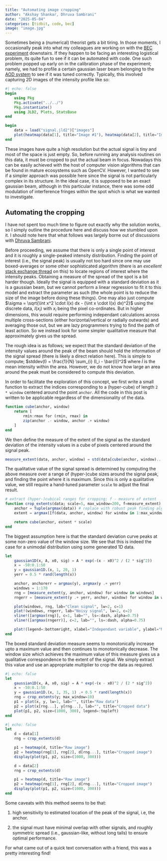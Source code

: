 ```yaml
---
title: "Automating image cropping"
author: "Akshay Shankar, Dhruva Sambrani"
date: "2025-05-04"
categories: [tidbit, code, bec]
image: "image.jpg"
---
```


Sometimes being a (numerical) theorist gets a bit tiring. In those moments, I occasionally peak into what my colleagues are working on with the [BEC experiment](https://quantumghent.github.io/bec/) downstairs. If they happen to be facing an interesting logistical problem, its quite fun to see if it can be automated with code. One such problem popped up early on in the calibration phase of the experiment; namely, we had to profile a certain gaussian laser beam belonging to the [AOD system](https://en.wikipedia.org/wiki/Acousto-optic_deflector) to see if it was tuned correctly. Typically, this involved capturing 2D images of the intensity profile like so: 

```julia
#| echo: false
begin
    using Pkg
    Pkg.activate("../../")
    Pkg.instantiate()
    using JLD2, Plots, StatsBase
end
```

```julia
begin
    data = load("signal.jld2")["images"]
    plot(heatmap(data[1], title="Image #1"), heatmap(data[2], title="Image #2"), size=(1000, 300))
end
```

These images have quite a high resolution but the actual signal is tiny and most of the space is just empty. So, before running any analysis routines on this data, it must be cropped to put the actual beam in focus. Nowadays this can be easily achieved with the host of computer vision algorithms that can be found in mature ecosystems such as OpenCV. However, I wanted to see if a simpler approach was possible here since the signal is not particularly complex in its structure. In the ideal case, it is supposed to be an exact gaussian beam, although in this particular instance, there was some odd modulation of interference fringes within the spot which is what we wanted to investigate.

## Automating the cropping
I have not spent too much time to figure out exactly why the solution works, so I simply outline the procedure here and discuss how we stumbled upon it. I should note here that what follows was largely borne out of discussions with [Dhruva Sambrani](https://dhruvasambrani.github.io/).

Before proceeding, we assume that there is only a single point of interest and it is roughly a single-peaked intensity distribution. Finding the point of interest (i.e., the signal peak) is usually not too hard since one may use boxed-averages or some other sophisticated algorithm (there is an _excellent_ [stack exchange thread](https://stackoverflow.com/questions/22583391/peak-signal-detection-in-realtime-timeseries-data) on this) to locate regions of interest where the intensity peaks. Obtaining a measure of the spread of the spot is a bit harder though. Ideally the signal is equipped with a standard deviation as it is a gaussian beam, but we cannot perform a linear regression to fit it to this model and extract the parameter as such (the whole point is to reduce the size of the image before doing these things). One may also just compute $\sigma = \sqrt{\int x^2 \cdot I(x) dx - (\int x \cdot I(x) dx)^2}$ using the discrete data, $I(x_i)$ with $x_i$ being the pixel co-ordinates. But in higher dimensions, this would require performing independant calculations across multiple cross-sections (either horizontal/vertical or radially outwards) and averaging those out, but we are lazy programmers trying to find the path of least action. So we instead look for some simpler qualitative measure that approximately gives us the spread.

The rough idea is as follows; we expect that the standard deviation of the intensity values around the peak of the beam should hold the information of the signal spread (there is likely a direct relation here). This is simple to compute; $stddev(I) = \frac{1}{N} \sum_{i} (I_i - \bar{I})^2$ where $\bar{I}$ is the mean intensity within the area. However, we do not know how large an area around the peak must be considered to compute this deviation. 

In order to facilitate the exploration of this concept, we first write a small function to extract the indices corresponding to a (hyper-cube) of length `2 * window` centered around the point `anchor`. All the code in this post is written to be applicable regardless of the dimensionality of the data.
```julia
function cube(anchor, window)
    return [
        rmin:rmax for (rmin, rmax) in
        zip(anchor .- window, anchor .+ window)
    ]
end
```

We then define the measure of the extent of the signal as the standard deviation of the intensity values in a cube of pixels centered around the signal peak.
```julia
measure_extent(data, anchor, window) = std(data[cube(anchor, window)...])
```

The qualitative value of the signal spread is determined by computing the above measure over a range of (hyper-)cube sizes around the signal peak, and finding the point where it is maximum. Since this is only a qualitative value, we still require a hand-tuned parameter `scale` to adjust the final result.
```julia
# extract (hyper-)cubical ranges for cropping; f - measure of extent
function crop_extents(data; scale=5, max_window=200, f=measure_extent)
    anchor = Tuple(argmax(data)) # replace with robust peak finding algorithm 	
    extent = argmax([f(data, anchor, window) for window in 1:max_window])

    return cube(anchor, extent * scale)
end
```

The biggest assumption here is that the standard deviation curve peaks at some non-zero value of the window size. We see that this is indeed the case for a unimodal distribution using some generated 1D data.

```julia
let
    gaussian1D(x, A, x0, sig) = A * exp(-(x - x0)^2 / (2 * sig^2))
    x = -50:0.1:50
    y = gaussian1D.(x, 1, 20, 1)
    yerr = 0.5 * rand(length(x))

    anchor, anchorerr = argmax(y), argmax(y .+ yerr)
    windows = 1:170
    rng = [measure_extent(y, anchor, window) for window in windows]
    rngerr = [measure_extent(y .+ yerr, anchor, window) for window in windows]

    plot(windows, rng, lab="Clean signal", lw=2, c=1)
    plot!(windows, rngerr, lab="Noisy signal", lw=2, c=2)
    vline!([argmax(rng)], c=1, lab="", ls=:dash, alpha=0.75)
    vline!([argmax(rngerr)], c=2, lab="", ls=:dash, alpha=0.75)

    plot!(legend=:bottomright, xlabel="Independant variable", ylabel="Measure of signal spread")
end
```

The boxed standard deviation measure seems to monotonically increase upto a maximum value and then continues to monotonically decrease. The window size which achieves the maximum value of this measure gives us a qualitative correspondence to the extent of the signal. We simply extract this value and use an appropriate multiplier to crop the data as required.

```julia
#| echo: false
let
    gaussian1D(x, A, x0, sig) = A * exp(-(x - x0)^2 / (2 * sig^2))
    x = -50:0.1:50
    y = gaussian1D.(x, 1, 35, 1) .+ 0.5 * rand(length(x))
    rng = crop_extents(y; max_window=10)
    p1 = plot(x, y, lw=1, lab="", title="Raw data")
    p2 = plot(x[rng...], y[rng...], lab="", title="Cropped data")
    plot(p1, p2, size=(1000, 300), legend=:topleft)
end
```

```julia
#| echo: false
let
    d = data[1]
    rng = crop_extents(d)

    p1 = heatmap(d, title="Raw image")
    p2 = heatmap(rng[1], rng[2], d[rng...], title="Cropped image")
    display(plot(p1, p2, size=(1000, 300)))

    d = data[2]
    rng = crop_extents(d)

    p1 = heatmap(d, title="Raw image")
    p2 = heatmap(rng[1], rng[2], d[rng...], title="Cropped image")
    display(plot(p1, p2, size=(1000, 300)))
end
```

Some caveats with this method seems to be that:

(1) high sensitivity to estimated location of the peak of the signal, i.e, the anchor.

(2) the signal must have minimal overlap with other signals, and roughly symmetric spread (i.e., gaussian-like, without long tails) to ensure optimal performance.

For what came out of a quick text conversation with a friend, this was a pretty interesting find!


